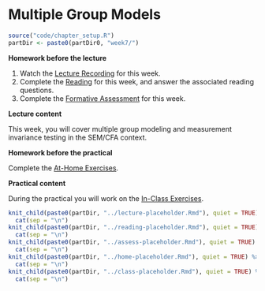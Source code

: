 # Multiple Group Models 

```{r week7_global_options, include = FALSE}
source("code/chapter_setup.R")
partDir <- paste0(partDir0, "week7/")
```

**Homework before the lecture**

1. Watch the [Lecture Recording](lecture-6.html) for this week.
1. Complete the [Reading](reading-6.html) for this week, and answer the 
associated reading questions.
1. Complete the [Formative Assessment](formative-assessment-6.html) for this week.

**Lecture content**

This week, you will cover multiple group modeling and measurement invariance 
testing in the SEM/CFA context.

**Homework before the practical**

Complete the [At-Home Exercises](at-home-exercises-6.html). 

**Practical content**

During the practical you will work on the [In-Class Exercises](in-class-exercises-6.html).

```{r, echo = FALSE, message = FALSE, warning = FALSE, results = "asis"}
knit_child(paste0(partDir, "../lecture-placeholder.Rmd"), quiet = TRUE) %>%
  cat(sep = "\n")
knit_child(paste0(partDir, "../reading-placeholder.Rmd"), quiet = TRUE) %>%
  cat(sep = "\n")
knit_child(paste0(partDir, "../assess-placeholder.Rmd"), quiet = TRUE) %>%
  cat(sep = "\n")
knit_child(paste0(partDir, "../home-placeholder.Rmd"), quiet = TRUE) %>%
  cat(sep = "\n")
knit_child(paste0(partDir, "../class-placeholder.Rmd"), quiet = TRUE) %>%
  cat(sep = "\n")
```
